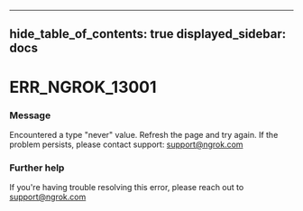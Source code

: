 

---
hide_table_of_contents: true
displayed_sidebar: docs
---


# ERR_NGROK_13001

### Message
Encountered a type "never" value. Refresh the page and try again. If the problem persists, please contact support: support@ngrok.com

<ErrorDetails />



### Further help
If you're having trouble resolving this error, please reach out to [support@ngrok.com](mailto:support@ngrok.com?subject=Help%20with%20ERR_NGROK_13001)

